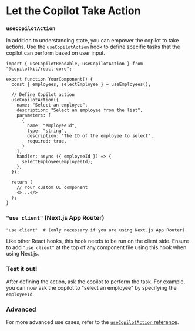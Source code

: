 

# Let the Copilot Take Action

<Steps>

### `useCopilotAction`

In addition to understanding state, you can empower the copilot to take actions. Use the `useCopilotAction` hook to define specific tasks that the copilot can perform based on user input.

```tsx filename="YourComponent.tsx" showLineNumbers {7-20}
import { useCopilotReadable, useCopilotAction } from "@copilotkit/react-core";

export function YourComponent() {
  const { employees, selectEmployee } = useEmployees();

  // Define Copilot action
  useCopilotAction({
    name: "Select an employee",
    description: "Select an employee from the list",
    parameters: [
      {
        name: "employeeId",
        type: "string",
        description: "The ID of the employee to select",
        required: true,
      }
    ],
    handler: async ({ employeeId }) => {
      selectEmployee(employeeId);
    },
  });

  return (
    // Your custom UI component
    <>...</>
  );
}
```

### `"use client"` (Next.js App Router)
```tsx filename="YourComponent.tsx" showLineNumbers {1}
"use client"  # (only necessary if you are using Next.js App Router)
```

Like other React hooks, this hook needs to be run on the client side. Ensure to add `"use client"` at the top of any component file using this hook when using Next.js.

### Test it out!
After defining the action, ask the copilot to perform the task. For example, you can now ask the copilot to "select an employee" by specifying the `employeeId`.

</Steps>

### Advanced

For more advanced use cases, refer to the [`useCopilotAction` reference](/reference/hooks/useCopilotAction).

